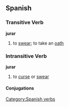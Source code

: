 == Spanish == 
=== Transitive Verb === 
'''jurar'''
# to [[swear]]; to take an [[oath]]

=== Intransitive Verb ===
'''jurar'''
# to [[curse]] or [[swear]]
[[Category:Spanish verbs]] 
==== Conjugations ====
{{template:Es:-ar|jur}}